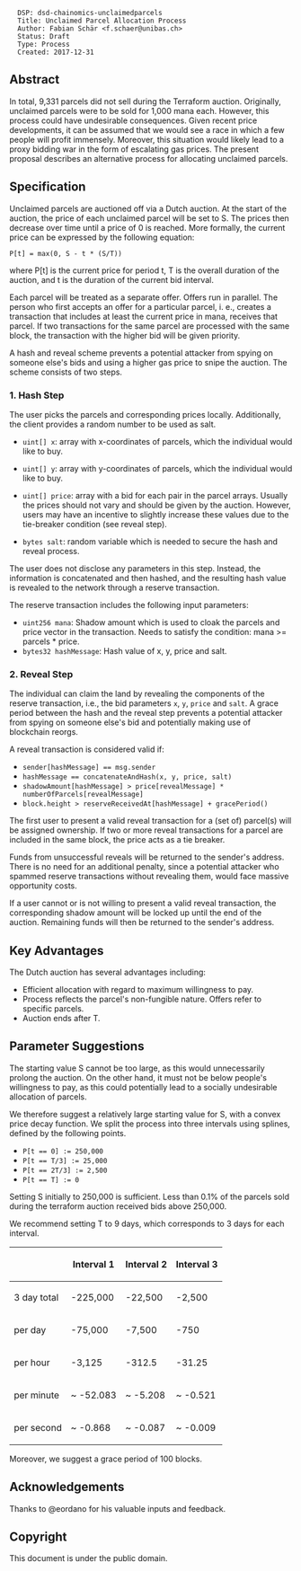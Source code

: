 <pre>
  DSP: dsd-chainomics-unclaimedparcels
  Title: Unclaimed Parcel Allocation Process
  Author: Fabian Schär <f.schaer@unibas.ch>
  Status: Draft
  Type: Process
  Created: 2017-12-31
</pre>

==Abstract==

In total, 9,331 parcels did not sell during the Terraform auction. Originally, unclaimed parcels were to be sold for 1,000 mana each. However, this process could have undesirable consequences. Given recent price developments, it can be assumed that we would see a race in which a few people will profit immensely. Moreover, this situation would likely lead to a proxy bidding war in the form of escalating gas prices. The present proposal describes an alternative process for allocating unclaimed parcels.

==Specification==

Unclaimed parcels are auctioned off via a Dutch auction. At the start of the auction, the price of each unclaimed parcel will be set to S. The prices then decrease over time until a price of 0 is reached. More formally, the current price can be expressed by the following equation:

<code>
P[t] = max(0, S - t * (S/T)) 
</code>

where P[t] is the current price for period t, T is the overall duration of the auction, and t is the duration of the current bid interval. 

Each parcel will be treated as a separate offer. Offers run in parallel. The person who first accepts an offer for a particular parcel, i. e., creates a transaction that includes at least the current price in mana, receives that parcel. If two transactions for the same parcel are processed with the same block, the transaction with the higher bid will be given priority.

A hash and reveal scheme prevents a potential attacker from spying on someone else's bids and using a higher gas price to snipe the auction. The scheme consists of two steps.

===1. Hash Step===

The user picks the parcels and corresponding prices locally. Additionally, the client provides a random number to be used as salt. 

* <code>uint[] x</code>: array with x-coordinates of parcels, which the individual would like to buy.

* <code>uint[] y</code>: array with y-coordinates of parcels, which the individual would like to buy.

* <code>uint[] price</code>: array with a bid for each pair in the parcel arrays. Usually the prices should not vary and should be given by the auction. However, users may have an incentive to slightly increase these values due to the tie-breaker condition (see reveal step).

* <code>bytes salt</code>: random variable which is needed to secure the hash and reveal process.

The user does not disclose any parameters in this step. Instead, the information is concatenated and then hashed, and the resulting hash value is revealed to the network through a reserve transaction.

The reserve transaction includes the following input parameters:
* <code>uint256 mana</code>: Shadow amount which is used to cloak the parcels and price vector in the transaction. Needs to satisfy the condition: mana >= parcels * price.
* <code>bytes32 hashMessage</code>: Hash value of x, y, price and salt. 

===2. Reveal Step===

The individual can claim the land by revealing the components of the reserve transaction, i.e., the bid parameters <code>x</code>, <code>y</code>, <code>price</code> and <code>salt</code>. A grace period between the hash and the reveal step prevents a potential attacker from spying on someone else's bid and potentially making use of blockchain reorgs.  

A reveal transaction is considered valid if:
* <code>sender[hashMessage] == msg.sender</code>
* <code>hashMessage == concatenateAndHash(x, y, price, salt)</code>
* <code>shadowAmount[hashMessage] > price[revealMessage] * numberOfParcels[revealMessage]</code>
* <code>block.height > reserveReceivedAt[hashMessage] + gracePeriod()</code>


The first user to present a valid reveal transaction for a (set of) parcel(s) will be assigned ownership. If two or more reveal transactions for a parcel are included in the same block, the price acts as a tie breaker.

Funds from unsuccessful reveals will be returned to the sender's address. There is no need for an additional penalty, since a potential attacker who spammed reserve transactions without revealing them, would face massive opportunity costs.

If a user cannot or is not willing to present a valid reveal transaction, the corresponding shadow amount will be locked up until the end of the auction. Remaining funds will then be returned to the sender's address.

==Key Advantages==
The Dutch auction has several advantages including:
* Efficient allocation with regard to maximum willingness to pay.
* Process reflects the parcel's non-fungible nature. Offers refer to specific parcels. 
* Auction ends after T.

==Parameter Suggestions==

The starting value S cannot be too large, as this would unnecessarily prolong the auction. On the other hand, it must not be below people's willingness to pay, as this could potentially lead to a socially undesirable allocation of parcels. 

We therefore suggest a relatively large starting value for S, with a convex price decay function. We split the process into three intervals using splines, defined by the following points.

* <code>P[t == 0] := 250,000</code>
* <code>P[t == T/3] := 25,000</code>
* <code>P[t == 2T/3] := 2,500</code>
* <code>P[t == T] := 0</code>

Setting S initially to 250,000 is sufficient. Less than 0.1% of the parcels sold during the terraform auction received bids above 250,000.

We recommend setting T to 9 days, which corresponds to 3 days for each interval. 

{| class="wikitable"
|-
! scope="col"| 
! scope="col"| Interval 1
! scope="col"| Interval 2
! scope="col"| Interval 3
|-
! scope="row"| 3 day total 
|   -225,000 
|    -22,500 
|     -2,500 
|-
! scope="row"| per day     
|    -75,000 
|     -7,500 
|       -750 
|-
! scope="row"| per hour    
|     -3,125 
|     -312.5 
|     -31.25 
|-
! scope="row"| per minute  
|  ~ -52.083 
|   ~ -5.208 
|   ~ -0.521 
|-
! scope="row"| per second  
|   ~ -0.868 
|   ~ -0.087 
|   ~ -0.009 

|}

Moreover, we suggest a grace period of 100 blocks. 

==Acknowledgements==

Thanks to @eordano for his valuable inputs and feedback. 

==Copyright==

This document is under the public domain.
